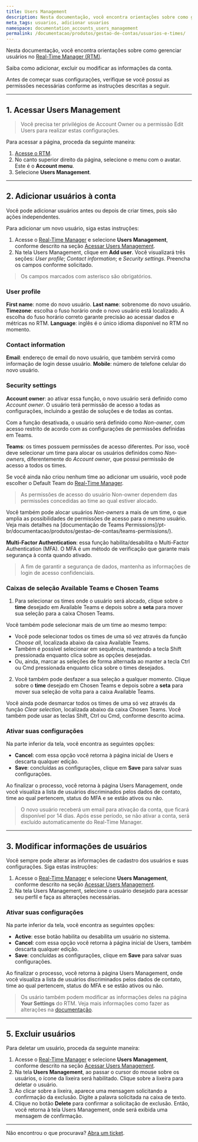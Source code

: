 ```yaml
---
title: Users Management
description: Nesta documentação, você encontra orientações sobre como gerenciar usuários Real-Time Manager (RTM).
meta_tags: usuarios, adicionar usuarios
namespace: documentation_accounts_users_management
permalink: /documentacao/produtos/gestao-de-contas/usuarios-e-times/
---
```


Nesta documentação, você encontra orientações sobre como gerenciar usuários no [Real-Time Manager (RTM)](https://manager.azion.com/).

Saiba como adicionar, excluir ou modificar as informações da conta.  

Antes de começar suas configurações, verifique se você possui as permissões necessárias conforme as instruções descritas a seguir.

------

## 1. Acessar Users Management 

> Você precisa ter privilégios de Account Owner ou a permissão Edit Users para realizar estas configurações.

Para acessar a página, proceda da seguinte maneira:

1. [Acesse o RTM](https://manager.azion.com/).
2. No canto superior direito da página, selecione o menu com o avatar. Este é o **Account menu**.
3. Selecione **Users Management**.

---

## 2. Adicionar usuários à conta 

Você pode adicionar usuários antes ou depois de criar times, pois são ações independentes. 

Para adicionar um novo usuário, siga estas instruções:

1. Acesse o [Real-Time Manager](https://manager.azion.com/) e selecione **Users Management**, conforme descrito na seção [Acessar Users Management](#Acessarusersmanagement).
2. Na tela Users Management, clique em **Add user**. Você visualizará três seções: *User profile*; *Contact information*; e *Security settings*. Preencha os campos conforme solicitado.

> Os campos marcados com asterisco são obrigatórios.

### User profile

**First name**: nome do novo usuário.
**Last name**: sobrenome do novo usuário.
**Timezone**: escolha o fuso horário onde o novo usuário está localizado. A escolha do fuso horário correto garante precisão ao acessar dados e métricas no RTM.
**Language**: inglês é o único idioma disponível no RTM no momento.

### Contact information

**Email**: endereço de email do novo usuário, que também servirá como informação de login desse usuário.
**Mobile**: número de telefone celular do novo usuário.

### Security settings

**Account owner**: ao ativar essa função, o novo usuário será definido como *Account owner*. O usuário terá permissão de acesso a todas as configurações, incluindo a gestão de soluções e de todas as contas. 

Com a função desativada, o usuário será definido como *Non-owner*, com acesso restrito de acordo com as configurações de permissões definidas em Teams. 

**Teams**: os times possuem permissões de acesso diferentes. Por isso, você deve selecionar um time para alocar os usuários definidos como *Non-owners*, diferentemente do *Account owner*, que possui permissão de acesso a todos os times.  

Se você ainda não criou nenhum time ao adicionar um usuário, você pode escolher o Default Team do [Real-Time Manager](https://manager.azion.com/).

> As permissões de acesso do usuário Non-owner dependem das permissões concedidas ao time ao qual estiver alocado.

Você também pode alocar usuários *Non-owners* a mais de um time, o que amplia as possibilidades de permissões de acesso para o mesmo usuário. Veja mais detalhes na [documentação de Teams Permissions]/pt-br/documentacao/produtos/gestao-de-contas/teams-permissions/). 

**Multi-Factor Authentication**: essa função habilita/desabilita o Multi-Factor Authentication (MFA). O MFA é um método de verificação que garante mais segurança à conta quando ativado.

> A fim de garantir a segurança de dados, mantenha as informações de login de acesso confidenciais.

### Caixas de seleção Available Teams e Chosen Teams

1. Para selecionar os times onde o usuário será alocado, clique sobre o **time** desejado em Available Teams e depois sobre a **seta** para mover sua seleção para a caixa Chosen Teams.  

Você também pode selecionar mais de um time ao mesmo tempo:

   - Você pode selecionar todos os times de uma só vez através da função *Choose all*, localizada abaixo da caixa Available Teams.
   - Também é possível selecionar em sequência, mantendo a tecla Shift pressionada enquanto clica sobre as opções desejadas.
   - Ou, ainda, marcar as seleções de forma alternada ao manter a tecla Ctrl ou Cmd pressionada enquanto clica sobre o times desejados.

2. Você também pode desfazer a sua seleção a qualquer momento. Clique sobre o **time** desejado em Chosen Teams e depois sobre a **seta** para mover sua seleção de volta para a caixa Available Teams. 

Você ainda pode desmarcar todos os times de uma só vez através da função *Clear selection*, localizada abaixo da caixa Chosen Teams. Você também pode usar as teclas Shift, Ctrl ou Cmd, conforme descrito acima.

### Ativar suas configurações

Na parte inferior da tela, você encontra as seguintes opções:

- **Cancel**: com essa opção você retorna à página inicial de Users e descarta qualquer edição.  
- **Save**: concluídas as configurações, clique em **Save** para salvar suas configurações.  

Ao finalizar o processo, você retorna à página Users Management, onde você visualiza a lista de usuários discriminados pelos dados de contato, time ao qual pertencem, status do MFA e se estão ativos ou não.

> O novo usuário receberá um email para ativação da conta, que ficará disponível por 14 dias. Após esse período, se não ativar a conta, será excluído automaticamente do Real-Time Manager.

---

## 3. Modificar informações de usuários

Você sempre pode alterar as informações de cadastro dos usuários e suas configurações. Siga estas instruções: 

1. Acesse o [Real-Time Manager](https://manager.azion.com/) e selecione **Users Management**, conforme descrito na seção [Acessar Users Management](#Acessarusersmanagement). 
2. Na tela Users Management, selecione o usuário desejado para acessar seu perfil e faça as alterações necessárias.

### Ativar suas configurações

Na parte inferior da tela, você encontra as seguintes opções:

- **Active**: esse botão habilita ou desabilita um usuário no sistema. 
- **Cancel**: com essa opção você retorna à página inicial de Users, também descarta qualquer edição.  
- **Save**: concluídas as configurações, clique em **Save** para salvar suas configurações.  

Ao finalizar o processo, você retorna à página Users Management, onde você visualiza a lista de usuários discriminados pelos dados de contato, time ao qual pertencem, status do MFA e se estão ativos ou não.

> Os usário também podem modificar as informações deles na página **Your Settings** do RTM. Veja mais informações como fazer as alterações na [documentação](/pt-br/documentacao/produtos/gestao-de-contas/your-settings/).

---

## 5. Excluir usuários

Para deletar um usuário, proceda da seguinte maneira:

1. Acesse o [Real-Time Manager](https://manager.azion.com/) e selecione **Users Management**, conforme descrito na seção [Acessar Users Management](#Acessarusersmanagement).
2. Na tela **Users Management**, ao passar o cursor do mouse sobre os usuários, o ícone da lixeira será habilitado. Clique sobre a lixeira para deletar o usuário. 
3. Ao clicar sobre a lixeira, aparece uma mensagem solicitando a confirmação da exclusão. Digite a palavra solicitada na caixa de texto.
4. Clique no botão **Delete** para confirmar a solicitação de exclusão. Então, você retorna à tela Users Management, onde será exibida uma mensagem de confirmação. 
   
---

Não encontrou o que procurava? [Abra um ticket](https://tickets.azion.com/pt-BR/support/login/).

